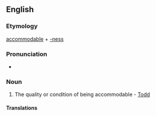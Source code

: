 ==English==

===Etymology===
[[accommodable]] + [[-ness]]

===Pronunciation===
* {{a|UK}} {{IPA|/əˈkɒ.mə.də.bəl.nəs/}}

===Noun===
{{en-noun|-}}

# {{context|rare}} The quality or condition of being accommodable - [[Todd]]

====Translations====
{{trans-top|the quality or condition of being accommodable}}
{{trans-mid}}
{{trans-bottom}}